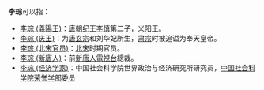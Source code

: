 '''李琮'''可以指：
* [[李琮_(義陽王)|李琮 (義陽王)]]：[[唐朝|唐朝]]纪王[[李慎|李慎]]第二子，义阳王。
* [[李琮_(庆王)|李琮 (庆王)]]：为[[唐玄宗|唐玄宗]]和刘华妃所生，[[唐肃宗|肃宗]]时被追谥为奉天皇帝。
* [[李琮_(北宋官员)|李琮 (北宋官员)]]：[[北宋|北宋]]时期官员。
* [[李琮_(新唐人)|李琮 (新唐人)]]：前[[新唐人電視台|新唐人電視台]]總裁。
* [[李琮_(经济学家)|李琮 (经济学家)]]：中国社会科学院世界政治与经济研究所研究员，[[中国社会科学院荣誉学部委员|中国社会科学院荣誉学部委员]]
{{消歧义|C琮|Cat=二字李姓人名消歧义}}